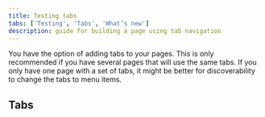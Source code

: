 ```yaml
---
title: Testing tabs
tabs: ['Testing', 'Tabs', 'What’s new']
description: guide for building a page using tab navigation
---
```


<PageDescription>

You have the option of adding tabs to your pages. This is only recommended if
you have several pages that will use the same tabs. If you only have one page
with a set of tabs, it might be better for discoverability to change the tabs to
menu items.

</PageDescription>

## Tabs
